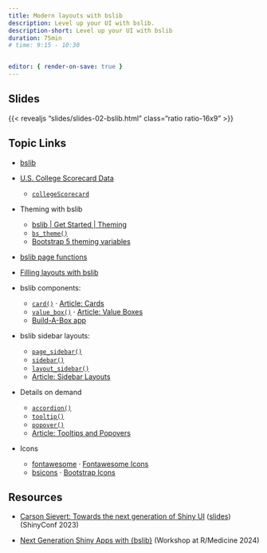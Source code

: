 ```yaml
---
title: Modern layouts with bslib
description: Level up your UI with bslib.
description-short: Level up your UI with bslib
duration: 75min
# time: 9:15 - 10:30


editor: { render-on-save: true }
---
```


## Slides

{{< revealjs "slides/slides-02-bslib.html" class="ratio ratio-16x9" >}}

## Topic Links

* [bslib](https://rstudio.github.io/bslib)

* [U.S. College Scorecard Data](https://collegescorecard.ed.gov/data/)
    * [`collegeScorecard`](https://cran.r-project.org/package=collegeScorecard)

* Theming with bslib
    * [bslib | Get Started | Theming](https://rstudio.github.io/bslib/articles/theming/index.html)
    * [`bs_theme()`](https://rstudio.github.io/bslib/reference/bs_theme.html)
    * [Bootstrap 5 theming variables](https://rstudio.github.io/bslib/articles/bs5-variables/index.html)

* [bslib page functions](https://rstudio.github.io/bslib/reference/index.html#page-layouts)

* [Filling layouts with bslib](https://rstudio.github.io/bslib/articles/filling/index.html)

* bslib components:
    * [`card()`](https://rstudio.github.io/bslib/reference/card.html) &middot; [Article: Cards](https://rstudio.github.io/bslib/articles/cards/index.html)
    * [`value_box()`](https://rstudio.github.io/bslib/reference/value_box.html) &middot; [Article: Value Boxes](https://rstudio.github.io/bslib/articles/value-boxes/index.html)
    * [Build-A-Box app](https://bslib.shinyapps.io/build-a-box/)

* bslib sidebar layouts:
    * [`page_sidebar()`](https://rstudio.github.io/bslib/reference/page_sidebar.html)
    * [`sidebar()`](https://rstudio.github.io/bslib/reference/sidebar.html)
    * [`layout_sidebar()`](https://rstudio.github.io/bslib/reference/layout_sidebar.html)
    * [Article: Sidebar Layouts](https://rstudio.github.io/bslib/articles/sidebars/index.html)

* Details on demand
    * [`accordion()`](https://rstudio.github.io/bslib/reference/accordion.html)
    * [`tooltip()`](https://rstudio.github.io/bslib/reference/tooltip.html)
    * [`popover()`](https://rstudio.github.io/bslib/reference/popover.html)
    * [Article: Tooltips and Popovers](https://rstudio.github.io/bslib/articles/tooltips-popovers/index.html)

* Icons
    * [fontawesome](https://rstudio.github.io/fontawesome/) &middot; [Fontawesome Icons](https://fontawesome.com/v5/search?m=free)
    * [bsicons](https://cran.r-project.org/package=bsicons) &middot; [Bootstrap Icons](https://icons.getbootstrap.com/)

## Resources

* [Carson Sievert: Towards the next generation of Shiny UI](https://www.youtube.com/watch?v=avZ7TDTRnVo) ([slides](https://talks.cpsievert.me/20230317/#/towards-the-next-generation-of-shiny-ui)) (ShinyConf 2023)

* [Next Generation Shiny Apps with {bslib}](https://pkg.garrickadenbuie.com/rmedicine-2024-bslib/workshop.html) (Workshop at R/Medicine 2024)